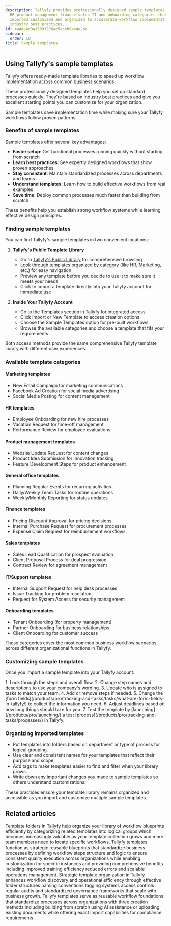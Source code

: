 ```yaml
---
description: Tallyfy provides professionally designed sample templates across marketing
  HR product management finance sales IT and onboarding categories that can be quickly
  imported customized and organized to accelerate workflow implementation while following
  industry best practices.
id: 4a4de4d0a13093206ac5aceb9ae4e2ac
sidebar:
  order: 10
title: Sample templates
---
```



## Using Tallyfy's sample templates

Tallyfy offers ready-made template libraries to speed up workflow implementation across common business scenarios.

These professionally designed templates help you set up standard processes quickly. They're based on industry best practices and give you excellent starting points you can customize for your organization.

Sample templates save implementation time while making sure your Tallyfy workflows follow proven patterns.

### Benefits of sample templates

Sample templates offer several key advantages:

- **Faster setup**: Get functional processes running quickly without starting from scratch
- **Learn best practices**: See expertly designed workflows that show proven approaches
- **Stay consistent**: Maintain standardized processes across departments and teams
- **Understand templates**: Learn how to build effective workflows from real examples
- **Save time**: Deploy common processes much faster than building from scratch

These benefits help you establish strong workflow systems while learning effective design principles.

### Finding sample templates

You can find Tallyfy's sample templates in two convenient locations:

1. **Tallyfy's Public Template Library**
   - Go to [Tallyfy's Public Library](https://go.tallyfy.com/public/library) for comprehensive browsing
   - Look through templates organized by category (like HR, Marketing, etc.) for easy navigation
   - Preview any template before you decide to use it to make sure it meets your needs
   - Click to import a template directly into your Tallyfy account for immediate use

2. **Inside Your Tallyfy Account**
   - Go to the Templates section in Tallyfy for integrated access
   - Click Import or New Template to access creation options
   - Choose the Sample Templates option for pre-built workflows
   - Browse the available categories and choose a template that fits your requirements

Both access methods provide the same comprehensive Tallyfy template library with different user experiences.

### Available template categories

#### Marketing templates
- New Email Campaign for marketing communications
- Facebook Ad Creation for social media advertising
- Social Media Posting for content management

#### HR templates
- Employee Onboarding for new hire processes
- Vacation Request for time-off management
- Performance Review for employee evaluations

#### Product management templates
- Website Update Request for content changes
- Product Idea Submission for innovation tracking
- Feature Development Steps for product enhancement

#### General office templates
- Planning Regular Events for recurring activities
- Daily/Weekly Team Tasks for routine operations
- Weekly/Monthly Reporting for status updates

#### Finance templates
- Pricing Discount Approval for pricing decisions
- Internal Purchase Request for procurement processes
- Expense Claim Request for reimbursement workflows

#### Sales templates
- Sales Lead Qualification for prospect evaluation
- Client Proposal Process for deal progression
- Contract Review for agreement management

#### IT/Support templates
- Internal Support Request for help desk processes
- Issue Tracking for problem resolution
- Request for System Access for security management

#### Onboarding templates
- Tenant Onboarding (for property management)
- Partner Onboarding for business relationships
- Client Onboarding for customer success

These categories cover the most common business workflow scenarios across different organizational functions in Tallyfy.

### Customizing sample templates

Once you import a sample template into your Tallyfy account:

<Steps>
1. Look through the steps and overall flow.
2. Change step names and descriptions to use your company's wording.
3. Update who is assigned to tasks to match your team.
4. Add or remove steps if needed.
5. Change the [form fields](/products/pro/tracking-and-tasks/tasks/what-are-form-fields-in-tallyfy/) to collect the information you need.
6. Adjust deadlines based on how long things should take for you.
7. Test the template by [launching](/products/pro/launching/) a test [process](/products/pro/tracking-and-tasks/processes/) in Tallyfy.
</Steps>

### Organizing imported templates

- Put templates into folders based on department or type of process for logical grouping.
- Use clear and consistent names for your templates that reflect their purpose and scope.
- Add tags to make templates easier to find and filter when your library grows.
- Write down any important changes you made to sample templates so others understand customizations.

These practices ensure your template library remains organized and accessible as you import and customize multiple sample templates.


## Related articles
<CardGrid>
<LinkTitleCard header="<b>Templates > Organize templates into folders</b>" href="/products/pro/documenting/templates/organize-templates-into-folders/" > Template folders in Tallyfy help organize your library of workflow blueprints efficiently by categorizing related templates into logical groups which becomes increasingly valuable as your template collection grows and more team members need to locate specific workflows. </LinkTitleCard>
<LinkTitleCard header="<b>Documenting > Templates</b>" href="/products/pro/documenting/templates/" > Tallyfy templates function as strategic reusable blueprints that standardize business processes by defining workflow steps structure and logic to ensure consistent quality execution across organizations while enabling customization for specific instances and providing comprehensive benefits including improved training efficiency reduced errors and scalable operations management. </LinkTitleCard>
<LinkTitleCard header="<b>Templates > Best practices for template organization and management</b>" href="/products/pro/documenting/templates/template-organization-best-practices/" > Strategic template organization in Tallyfy enhances workflow discovery and operational efficiency through effective folder structures naming conventions tagging systems access controls regular audits and standardized governance frameworks that scale with business growth. </LinkTitleCard>
<LinkTitleCard header="<b>Templates > How to create templates in Tallyfy</b>" href="/products/pro/documenting/templates/create-template/" > Tallyfy templates serve as reusable workflow foundations that standardize processes across organizations with three creation methods including building from scratch using AI assistance or uploading existing documents while offering exact import capabilities for compliance requirements. </LinkTitleCard>
</CardGrid>